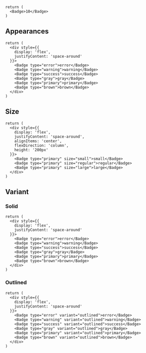 <Documenter component={props.components}>

<br />

```preview
return (
  <Badge>10</Badge>
)
```

</Documenter>

## Appearances

```preview
return (
  <div style={{
    display: 'flex',
    justifyContent: 'space-around'
  }}>
    <Badge type="error">error</Badge>
    <Badge type="warning">warning</Badge>
    <Badge type="success">success</Badge>
    <Badge type="gray">gray</Badge>
    <Badge type="primary">primary</Badge>
    <Badge type="brown">brown</Badge>
  </div>
)
```

## Size

```preview
return (
  <div style={{
    display: 'flex',
    justifyContent: 'space-around',
    alignItems: 'center',
    flexDirection: 'column',
    height: '200px'
  }}>
    <Badge type="primary" size="small">small</Badge>
    <Badge type="primary" size="regular">regular</Badge>
    <Badge type="primary" size="large">large</Badge>
  </div>
)
```

## Variant

### Solid

```preview
return (
  <div style={{
    display: 'flex',
    justifyContent: 'space-around'
  }}>
    <Badge type="error">error</Badge>
    <Badge type="warning">warning</Badge>
    <Badge type="success">success</Badge>
    <Badge type="gray">gray</Badge>
    <Badge type="primary">primary</Badge>
    <Badge type="brown">brown</Badge>
  </div>
)
```

### Outlined

```preview
return (
  <div style={{
    display: 'flex',
    justifyContent: 'space-around'
  }}>
    <Badge type="error" variant="outlined">error</Badge>
    <Badge type="warning" variant="outlined">warning</Badge>
    <Badge type="success" variant="outlined">success</Badge>
    <Badge type="gray" variant="outlined">gray</Badge>
    <Badge type="primary" variant="outlined">primary</Badge>
    <Badge type="brown" variant="outlined">brown</Badge>
  </div>
)
```